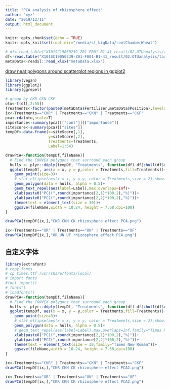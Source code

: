 ```yaml
---
title: "PCA analysis of rhizosphere effect"
author: "xyz"
date: "2019/12/11"
output: html_document
---
```


```r
knitr::opts_chunk$set(echo = TRUE)
knitr::opts_knit$set(root.dir="/media/sf_bigData/rootChamberWheat")
```

```r
# df<-read.table("X101SC19050239-Z01-F001-B1-41_result/02.OTUanalysis/taxa_abundance/Absolute/otu_table.txt")
df<-read.table("X101SC19050239-Z01-F001-B1-41_result/02.OTUanalysis/taxa_abundance/Relative/otu_table.relative.xls")
metaData<-readxl::read_xlsx("metaData.xlsx")
```

[draw neat polygons around scatterplot regions in ggplot2](https://stats.stackexchange.com/questions/22805/how-to-draw-neat-polygons-around-scatterplot-regions-in-ggplot2)

```r
library(vegan)
library(ggplot2)
library(ggrepel)

# group by CKR CKN CKF
otu<-t(df[,2:55])
Treatments<-factor(paste0(metaData$Fertilizer,metaData$Position),levels=c("CKR","CKN","CKF","UR","UN","UF"))
ix<-Treatments=="CKR" | Treatments=="CKN" | Treatments=="CKF"
pca<-rda(otu,scale=T)
importance<-summary(pca)[["cont"]][["importance"]]
siteScore<-summary(pca)[["sites"]]
tempDf<-data.frame(x=siteScore[,1],
                   y=siteScore[,2],
                   Treatments=Treatments,
                   Label=1:54)

drawPCA<-function(tempDf,fileName){
  # Find the CONVEX polygons that surround each group
  hulls <- plyr::ddply(tempDf, "Treatments", function(df) df[chull(df$x, df$y), ])
  ggplot(tempDf, aes(x = x, y = y,color = Treatments,fill=Treatments))+
    geom_point(size=3)+
    # stat_ellipse(aes(x = x, y = y, color = Treatments,size = 2),show.legend=F)+
    geom_polygon(data = hulls, alpha = 0.5)+
    geom_text_repel(aes(label=Label),max.overlaps=Inf)+
    xlab(paste0("PC1(",round(importance[2,1]*100,2),"%)"))+
    ylab(paste0("PC2(",round(importance[2,2]*100,2),"%)"))+
    theme(text = element_text(size = 30))+
    ggsave(fileName,width = 10.24, height = 7.68,dpi=100)
}

drawPCA(tempDf[ix,],"CKR CKN CK rhizosphere effect PCA.png")

ix<-Treatments=="UR" | Treatments=="UN" | Treatments=="UF"
drawPCA(tempDf[ix,],"UR UN UF rhizosphere effect PCA.png")
```

## 自定义字体

```r
library(extrafont)
# copy fonts 
# cp times.ttf /usr/share/fonts/local/
# import fonts
#font_import()
# fonts()  
# loadfonts()
drawPCA<-function(tempDf,fileName){
  # Find the CONVEX polygons that surround each group
  hulls <- plyr::ddply(tempDf, "Treatments", function(df) df[chull(df$x, df$y), ])
  ggplot(tempDf, aes(x = x, y = y,color = Treatments,fill=Treatments))+
    geom_point(size=3)+
    # stat_ellipse(aes(x = x, y = y, color = Treatments,size = 2),show.legend=F)+
    geom_polygon(data = hulls, alpha = 0.5)+
    # geom_text_repel(aes(label=Label),max.overlaps=Inf,family="Times New Roman")+
    xlab(paste0("PC1(",round(importance[2,1]*100,2),"%)"))+
    ylab(paste0("PC2(",round(importance[2,2]*100,2),"%)"))+
    theme(text = element_text(size = 30,family="Times New Roman"))+
    ggsave(fileName,width = 10.24, height = 7.68,dpi=100)
}

ix<-Treatments=="CKR" | Treatments=="CKN" | Treatments=="CKF"
drawPCA(tempDf[ix,],"CKR CKN CK rhizosphere effect PCA2.png")

ix<-Treatments=="UR" | Treatments=="UN" | Treatments=="UF"
drawPCA(tempDf[ix,],"CKR CKN CK rhizosphere effect PCA2.png")
```

